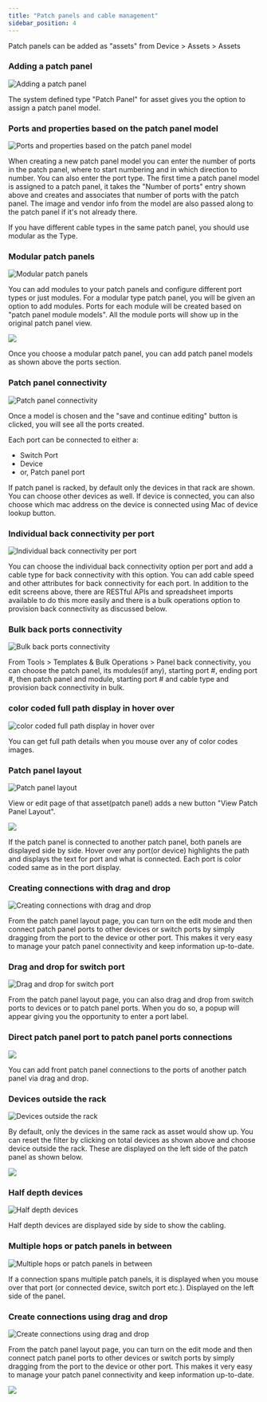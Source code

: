```yaml
---
title: "Patch panels and cable management"
sidebar_position: 4
---
```



Patch panels can be added as "assets" from Device > Assets > Assets

### Adding a patch panel

![Adding a patch panel](/assets/images/wpid5712-Adding_patch_panel.png)

The system defined type "Patch Panel" for asset gives you the option to assign a patch panel model.

### Ports and properties based on the patch panel model

![Ports and properties based on the patch panel model](/assets/images/2016-04-07-Patch-Panel-Model-01.png)

When creating a new patch panel model you can enter the number of ports in the patch panel, where to start numbering and in which direction to number. You can also enter the port type. The first time a patch panel model is assigned to a patch panel, it takes the "Number of ports" entry shown above and creates and associates that number of ports with the patch panel. The image and vendor info from the model are also passed along to the patch panel if it's not already there.

If you have different cable types in the same patch panel, you should use modular as the Type.

### Modular patch panels

![Modular patch panels](/assets/images/2016-04-08-patch-panel-modules-02.png)

You can add modules to your patch panels and configure different port types or just modules. For a modular type patch panel, you will be given an option to add modules. Ports for each module will be created based on "patch panel module models". All the module ports will show up in the original patch panel view.

![](/assets/images/wpid5721-media_1362573323178.png)

Once you choose a modular patch panel, you can add patch panel models as shown above the ports section.

### Patch panel connectivity

![Patch panel connectivity](/assets/images/wpid5726-Patch_panel_connectivity.png)

Once a model is chosen and the "save and continue editing" button is clicked, you will see all the ports created.

Each port can be connected to either a:

- Switch Port
- Device
- or, Patch panel port

If patch panel is racked, by default only the devices in that rack are shown. You can choose other devices as well. If device is connected, you can also choose which mac address on the device is connected using Mac of device lookup button.

### Individual back connectivity per port

![Individual back connectivity per port](/assets/images/wpid5718-media_1362572445983.png)

You can choose the individual back connectivity option per port and add a cable type for back connectivity with this option. You can add cable speed and other attributes for back connectivity for each port. In addition to the edit screens above, there are RESTful APIs and spreadsheet imports available to do this more easily and there is a bulk operations option to provision back connectivity as discussed below.

### Bulk back ports connectivity

![Bulk back ports connectivity](/assets/images/wpid5720-media_1362573106362.png)

From Tools > Templates & Bulk Operations > Panel back connectivity, you can choose the patch panel, its modules(if any), starting port #, ending port #, then patch panel and module, starting port # and cable type and provision back connectivity in bulk.

### color coded full path display in hover over

![color coded full path display in hover over](/assets/images/wpid5713-color_coded_full_path_display_in_hover_over.png)

You can get full path details when you mouse over any of color codes images.

### Patch panel layout

![Patch panel layout](/assets/images/wpid5727-Patch_panel_layout.png)

View or edit page of that asset(patch panel) adds a new button "View Patch Panel Layout".

![](/assets/images/wpid5722-media_1362573692043.png)

If the patch panel is connected to another patch panel, both panels are displayed side by side. Hover over any port(or device) highlights the path and displays the text for port and what is connected. Each port is color coded same as in the port display.

### Creating connections with drag and drop

![Creating connections with drag and drop](/assets/images/wpid5725-media_1424468901800.png)

From the patch panel layout page, you can turn on the edit mode and then connect patch panel ports to other devices or switch ports by simply dragging from the port to the device or other port. This makes it very easy to manage your patch panel connectivity and keep information up-to-date.

### Drag and drop for switch port

![Drag and drop for switch port](/assets/images/media_1424513259125.png)

From the patch panel layout page, you can also drag and drop from switch ports to devices or to patch panel ports. When you do so, a popup will appear giving you the opportunity to enter a port label.

### Direct patch panel port to patch panel ports connections

![](/assets/images/2015-10-10-pp-drag-1.png)

You can add front patch panel connections to the ports of another patch panel via drag and drop.

### Devices outside the rack

![Devices outside the rack](/assets/images/wpid5715-Devices_outside_the_rack.png)

By default, only the devices in the same rack as asset would show up. You can reset the filter by clicking on total devices as shown above and choose device outside the rack. These are displayed on the left side of the patch panel as shown below.

![](/assets/images/wpid5717-media_1355834288356.png)

### Half depth devices

![Half depth devices](/assets/images/wpid5716-Half_depth_devices.png)

Half depth devices are displayed side by side to show the cabling.

### Multiple hops or patch panels in between

![Multiple hops or patch panels in between](/assets/images/wpid5714-Complete_network_path_from_the_patch_panel_display.png)

If a connection spans multiple patch panels, it is displayed when you mouse over that port (or connected device, switch port etc.). Displayed on the left side of the panel.

### Create connections using drag and drop

![Create connections using drag and drop](/assets/images/wpid5723-media_1414406394456.png)

From the patch panel layout page, you can turn on the edit mode and then connect patch panel ports to other devices or switch ports by simply dragging from the port to the device or other port. This makes it very easy to manage your patch panel connectivity and keep information up-to-date.

![](/assets/images/wpid5724-media_1414407289415.png)
